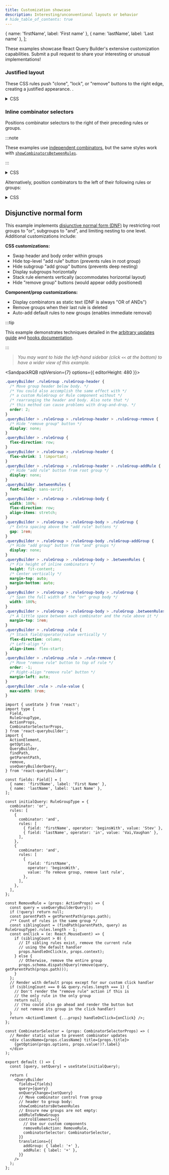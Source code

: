 ```yaml
---
title: Customization showcase
description: Interesting/unconventional layouts or behavior
# hide_table_of_contents: true
---
```



  { name: 'firstName', label: 'First name' },
  { name: 'lastName', label: 'Last name' },
];

These examples showcase React Query Builder's extensive customization capabilities. Submit a pull request to share your interesting or unusual implementations!

### Justified layout

These CSS rules push "clone", "lock", or "remove" buttons to the right edge, creating a justified appearance. <DemoLink option="justifiedLayout" text="The demo has an option to enable this technique" />.

<details>
  <summary>CSS</summary>

{/* prettier-ignore */}
```css
.queryBuilder .ruleGroup-addGroup + button.ruleGroup-cloneGroup,
.queryBuilder .ruleGroup-addGroup + button.ruleGroup-lock,
.queryBuilder .ruleGroup-addGroup + button.ruleGroup-remove,
.queryBuilder .rule-operators     + button.rule-cloneRule,
.queryBuilder .rule-operators     + button.rule-lock,
.queryBuilder .rule-operators     + button.rule-remove,
.queryBuilder .rule-value         + button.rule-cloneRule,
.queryBuilder .rule-value         + button.rule-lock,
.queryBuilder .rule-value         + button.rule-remove {
  margin-left: auto !important;
}
```

</details>

<BrowserWindow>
  <div className="justifiedLayout">
    <QueryBuilderEmbed
      fields={fields}
      showLockButtons
      showCloneButtons
      defaultQuery={{
        combinator: 'and',
        rules: [
          { field: 'firstName', operator: 'beginsWith', value: 'Stev' },
          {
            combinator: 'or',
            rules: [
              { field: 'lastName', operator: '=', value: 'Vai' },
              { field: 'lastName', operator: '=', value: 'Vaughan' },
              { field: 'lastName', operator: '=', value: 'Martin' },
            ],
          },
          { field: 'firstName', operator: 'null', value: null },
        ],
      }}
    />
  </div>
</BrowserWindow>

### Inline combinator selectors

Positions combinator selectors to the right of their preceding rules or groups.

:::note

These examples use [independent combinators](../components/querybuilder#independent-combinators), but the same styles work with [`showCombinatorsBetweenRules`](../components/querybuilder#showcombinatorsbetweenrules).

:::

<details>
  <summary>CSS</summary>

```css
.ruleGroup-body {
  /* Override the default flex layout */
  display: grid !important;
  /* Allow the left-hand column (the rule/subgroup) to expand as needed */
  /* Collapse the right-hand column (the combinator) to the width of the content */
  grid-template-columns: auto min-content;
  /* Keep the combinator aligned with the bottom of the rule/subgroup */
  align-items: end;
}
```

</details>

<BrowserWindow>
  <QueryBuilderEmbed
    fields={fields}
    controlClassnames={{ body: 'inline-indycomb' }}
    defaultQuery={{
      rules: [
        { field: 'firstName', operator: 'beginsWith', value: 'Stev' },
        'and',
        {
          rules: [
            { field: 'lastName', operator: '=', value: 'Vai' },
            'or',
            { field: 'lastName', operator: '=', value: 'Vaughan' },
            'or',
            { field: 'lastName', operator: '=', value: 'Martin' },
          ],
        },
        'or',
        { field: 'firstName', operator: 'null', value: null },
      ],
    }}
  />
</BrowserWindow>

Alternatively, position combinators to the left of their following rules or groups:

<details>
  <summary>CSS</summary>

```css
.ruleGroup-body {
  /* Override the default flex layout */
  display: grid !important;
  /* Allow the right-hand column (the rule/subgroup) to expand as needed */
  /* Collapse the left-hand column (the combinator) to the width of the content */
  grid-template-columns: min-content auto;
  /* Keep the combinator aligned with the top of the rule/subgroup */
  align-items: start;
}

/* Indent the first rule/subgroup since it has no preceding combinator */
.ruleGroup-body > .rule:first-child:not(:only-child),
.ruleGroup-body > .ruleGroup:first-child:not(:only-child) {
  grid-column-start: 2;
}
```

</details>

<BrowserWindow>
  <QueryBuilderEmbed
    fields={fields}
    controlClassnames={{ body: 'inline-indycomb-left' }}
    defaultQuery={{
      rules: [
        { field: 'firstName', operator: 'beginsWith', value: 'Stev' },
        'and',
        {
          rules: [
            { field: 'lastName', operator: '=', value: 'Vai' },
            'or',
            { field: 'lastName', operator: '=', value: 'Vaughan' },
            'or',
            { field: 'lastName', operator: '=', value: 'Martin' },
          ],
        },
        'or',
        { field: 'firstName', operator: 'null', value: null },
      ],
    }}
  />
</BrowserWindow>

## Disjunctive normal form

This example implements [disjunctive normal form (DNF)](https://en.wikipedia.org/wiki/Disjunctive_normal_form) by restricting root groups to "or", subgroups to "and", and limiting nesting to one level. Additional customizations include:

**CSS customizations:**

- Swap header and body order within groups
- Hide top-level "add rule" button (prevents rules in root group)
- Hide subgroup "add group" buttons (prevents deep nesting)
- Display subgroups horizontally
- Stack rule elements vertically (accommodates horizontal layout)
- Hide "remove group" buttons (would appear oddly positioned)

**Component/prop customizations:**

- Display combinators as static text (DNF is always "OR of ANDs")
- Remove groups when their last rule is deleted
- Auto-add default rules to new groups (enables immediate removal)

:::tip

This example demonstrates techniques detailed in the [arbitrary updates guide](./arbitrary-updates) and [hooks documentation](../utils/hooks#usequerybuilderquery).

:::

> _You may want to hide the left-hand sidebar (click `<<` at the bottom) to have a wider view of this example._

<SandpackRQB rqbVersion={7} options={{ editorHeight: 480 }}>

```css
.queryBuilder .ruleGroup .ruleGroup-header {
  /* Move group header below body. */
  /* You could also accomplish the same effect with */
  /* a custom RuleGroup or Rule component without */
  /* rearranging the header and body. Also note that */
  /* this method can cause problems with drag-and-drop. */
  order: 2;
}
.queryBuilder > .ruleGroup > .ruleGroup-header > .ruleGroup-remove {
  /* Hide "remove group" button */
  display: none;
}
.queryBuilder > .ruleGroup {
  flex-direction: row;
}
.queryBuilder > .ruleGroup > .ruleGroup-header {
  flex-shrink: 1 !important;
}
.queryBuilder > .ruleGroup > .ruleGroup-header > .ruleGroup-addRule {
  /* Hide "add rule" button from root group */
  display: none;
}
.queryBuilder .betweenRules {
  font-family: sans-serif;
}
.queryBuilder > .ruleGroup > .ruleGroup-body {
  width: 100%;
  flex-direction: row;
  align-items: stretch;
}
.queryBuilder > .ruleGroup > .ruleGroup-body > .ruleGroup {
  /* Extra spacing above the "add rule" buttons */
  gap: 1rem;
}
.queryBuilder > .ruleGroup > .ruleGroup-body .ruleGroup-addGroup {
  /* Hide "add group" button from "and" groups */
  display: none;
}
.queryBuilder > .ruleGroup > .ruleGroup-body > .betweenRules {
  /* Fix height of inline combinators */
  height: fit-content;
  /* Center vertically */
  margin-top: auto;
  margin-bottom: auto;
}
.queryBuilder > .ruleGroup > .ruleGroup-body > .ruleGroup {
  /* Span the full width of the "or" group body */
  width: 100%;
}
.queryBuilder > .ruleGroup > .ruleGroup-body > .ruleGroup .betweenRules {
  /* A little space between each combinator and the rule above it */
  margin-top: 1rem;
}
.queryBuilder > .ruleGroup .rule {
  /* Stack field/operator/value vertically */
  flex-direction: column;
  /* Left-align */
  align-items: flex-start;
}
.queryBuilder > .ruleGroup .rule > .rule-remove {
  /* Move "remove rule" button to top of rule */
  order: -1;
  /* Right-align "remove rule" button */
  margin-left: auto;
}
.queryBuilder .rule > .rule-value {
  max-width: 8rem;
}
```

```tsx
import { useState } from 'react';
import type {
  Field,
  RuleGroupType,
  ActionProps,
  CombinatorSelectorProps,
} from 'react-querybuilder';
import {
  ActionElement,
  getOption,
  QueryBuilder,
  findPath,
  getParentPath,
  remove,
  useQueryBuilderQuery,
} from 'react-querybuilder';

const fields: Field[] = [
  { name: 'firstName', label: 'First Name' },
  { name: 'lastName', label: 'Last Name' },
];

const initialQuery: RuleGroupType = {
  combinator: 'or',
  rules: [
    {
      combinator: 'and',
      rules: [
        { field: 'firstName', operator: 'beginsWith', value: 'Stev' },
        { field: 'lastName', operator: 'in', value: 'Vai,Vaughan' },
      ],
    },
    {
      combinator: 'and',
      rules: [
        {
          field: 'firstName',
          operator: 'beginsWith',
          value: 'To remove group, remove last rule',
        },
      ],
    },
  ],
};

const RemoveRule = (props: ActionProps) => {
  const query = useQueryBuilderQuery();
  if (!query) return null;
  const parentPath = getParentPath(props.path);
  /** Count of rules in the same group */
  const siblingCount = (findPath(parentPath, query) as RuleGroupType).rules.length - 1;
  const onClick = (e: React.MouseEvent) => {
    if (siblingCount > 0) {
      // If sibling rules exist, remove the current rule
      // using the default handler
      props.handleOnClick(e, props.context);
    } else {
      // Otherwise, remove the entire group
      props.schema.dispatchQuery(remove(query, getParentPath(props.path)));
    }
  };
  // Render with default props except for our custom click handler
  if (siblingCount === 0 && query.rules.length === 1) {
    // Don't render the "remove rule" action if this is
    // the only rule in the only group
    return null;
    // (You could also go ahead and render the button but
    // not remove its group in the click handler)
  }
  return <ActionElement {...props} handleOnClick={onClick} />;
};

const CombinatorSelector = (props: CombinatorSelectorProps) => (
  // Render static value to prevent combinator updates
  <div className={props.className} title={props.title}>
    {getOption(props.options, props.value!)?.label}
  </div>
);

export default () => {
  const [query, setQuery] = useState(initialQuery);

  return (
    <QueryBuilder
      fields={fields}
      query={query}
      onQueryChange={setQuery}
      // Move combinator control from group
      // header to group body:
      showCombinatorsBetweenRules
      // Ensure new groups are not empty:
      addRuleToNewGroups
      controlElements={{
        // Use our custom components
        removeRuleAction: RemoveRule,
        combinatorSelector: CombinatorSelector,
      }}
      translations={{
        addGroup: { label: '+' },
        addRule: { label: '+' },
      }}
    />
  );
};
```

</SandpackRQB>

